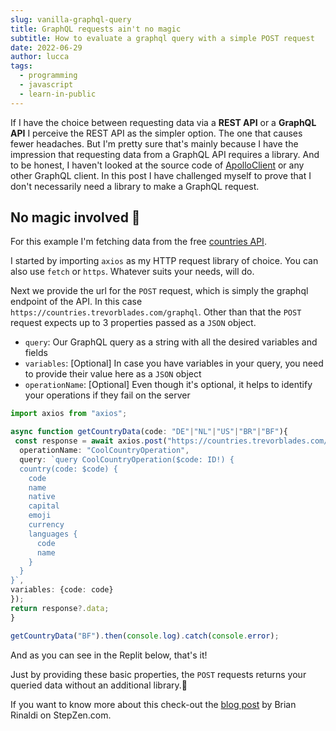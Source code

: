 ```yaml
---
slug: vanilla-graphql-query
title: GraphQL requests ain't no magic
subtitle: How to evaluate a graphql query with a simple POST request
date: 2022-06-29
author: lucca
tags:
  - programming
  - javascript
  - learn-in-public
---
```


If I have the choice between requesting data via a **REST API** or a **GraphQL API** I perceive the REST API as the simpler option.
The one that causes fewer headaches. But I'm pretty sure that's mainly because I have the impression that requesting data from a GraphQL API requires a library.
And to be honest, I haven't looked at the source code of [ApolloClient](https://www.npmjs.com/package/@apollo/client) or any other GraphQL client.
In this post I have challenged myself to prove that I don't necessarily need a library to make a GraphQL request.

## No magic involved 🧙

For this example I'm fetching data from the free [countries API](https://studio.apollographql.com/public/countries/home?variant=current).

I started by importing `axios` as my HTTP request library of choice. You can also use `fetch` or `https`. Whatever suits your needs, will do.

Next we provide the url for the `POST` request, which is simply the graphql endpoint of the API.
In this case `https://countries.trevorblades.com/graphql`.
Other than that the `POST` request expects up to 3 properties passed as a `JSON` object.
* `query`: Our GraphQL query as a string with all the desired variables and fields
* `variables`: [Optional] In case you have variables in your query, you need to provide their value here as a `JSON` object
* `operationName`: [Optional] Even though it's optional, it helps to identify your operations if they fail on the server

```typescript
import axios from "axios";

async function getCountryData(code: "DE"|"NL"|"US"|"BR"|"BF"){
 const response = await axios.post("https://countries.trevorblades.com/graphql", {
  operationName: "CoolCountryOperation",
  query: `query CoolCountryOperation($code: ID!) {
  country(code: $code) {
    code
    name
    native
    capital
    emoji
    currency
    languages {
      code
      name
    }
  }
}`,
variables: {code: code}
});
return response?.data;
}

getCountryData("BF").then(console.log).catch(console.error);
```

And as you can see in the Replit below, that's it!

<Replit url="https://replit.com/@idkshite/Vanilla-GraphQL"/>

Just by providing these basic properties, the `POST` requests returns your queried data without an additional library.🥳


If you want to know more about this check-out the [blog post](https://stepzen.com/blog/consume-graphql-in-javascript) by Brian Rinaldi on StepZen.com.


